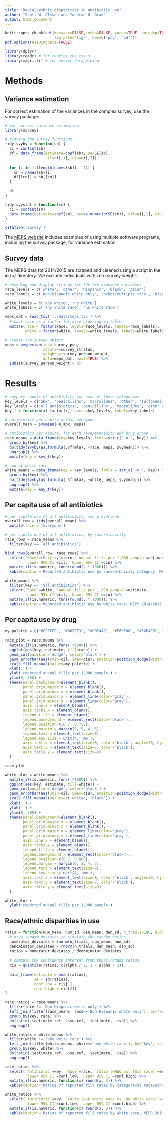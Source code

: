 ```yaml
---
title: "Racial/ethnic disparities in antibiotic use"
author: "Scott W. Olesen and Yonatan H. Grad"
output: html_document
---
```


```r
knitr::opts_chunk$set(message=FALSE, echo=FALSE, cache=TRUE, autodep=TRUE,
                      fig.path='fig/', dev=c('png', 'pdf'))
pdf.options(useDingbats=FALSE)

library(dplyr)
library(readr) # for reading the tsv's
library(magrittr) # for easier data piping
```

# Methods

## Variance estimation

For correct estimation of the variances in the complex survey, use the *survey* package:

```r
# for correct variance estimation
library(survey)

# tidying the survey functions
tidy.svyby = function(sb) {
  ci = confint(sb)
  df = data_frame(estimate=coef(sb), se=SE(sb),
                  cil=ci[,1], ciu=ci[,2])
  
  for (i in 1:(length(names(sb)) - 2)) {
    cn = names(sb)[i]
    df[[cn]] = sb[[cn]]
  }
  
  df
}

tidy.svystat = function(sm) {
  ci = confint(sm)
  data_frame(estimate=coef(sm), se=as.numeric(SE(sm)), cil=ci[,1], ciu=ci[,2])
}

citation('survey')
```

The [MEPS website](https://meps.ahrq.gov/survey_comp/hc_samplecodes_se.shtml) includes examples of using multiple software programs, including the *survey* package, for variance estimation.

## Survey data

The MEPS data for 2014/2015 are scraped and cleaned using a script in the `data/` directory. We exclude individuals with zero survey weight.

```r
# encoding and display strings for the two exposure variables
race_levels = c('white', 'other', 'Hispanic', 'black', 'Asian')
race_labels = c('Non-Hispanic white only', 'other/multiple race', 'Hispanic', 'Non-Hispanic black only', 'Non-Hispanic Asian only')

white_levels = c('any_white', 'no_white')
white_labels = c('any white race', 'no white race')

meps_dat = read_tsv('../data/meps.tsv') %>%
  # cast race as a factor for nice ordering in tables
  mutate(race = factor(race, levels=race_levels, labels=race_labels),
         white = factor(white, levels=white_levels, labels=white_labels))

# create the survey object
meps = svydesign(ids=~survey_psu,
                 strata=~survey_stratum,
                 weights=~survey_person_weight,
                 data=meps_dat, nest=TRUE) %>%
  subset(survey_person_weight > 0)
```

# Results

```r
# compute counts of antibiotics for each of these categories
key_levels = c('abx', 'penicillins', 'macrolides', 'other', 'sulfonamides', 'quinolones')
key_labels = c('all antibiotics', 'penicillins', 'macrolides', 'other antibiotics', 'sulfonamides', 'quinolones')
key_f = function(x) factor(x, levels=key_levels, labels=key_labels)

# antibiotics per capita across everyone
overall_mean = svymean(~n_abx, meps)

# antibiotics per capita, for each race/ethnicity and drug group
race_means = data_frame(key=key_levels, frmla=str_c('~n_', key)) %>%
  group_by(key) %>%
  do(tidy(svyby(as.formula(.$frmla), ~race, meps, svymean))) %>%
  ungroup() %>%
  mutate(key = key_f(key))

# and by white race
white_means = data_frame(key = key_levels, frmla = str_c('~n_', key)) %>%
  group_by(key) %>%
  do(tidy(svyby(as.formula(.$frmla), ~white, meps, svymean))) %>%
  ungroup() %>%
  mutate(key = key_f(key))
```

## Per capita use of all antibiotics

```r
# per capita use of all antibiotics, among everyone
overall_row = tidy(overall_mean) %>%
  mutate(race = 'everyone')

# per capita use of all antibiotics, by race/ethnicity
race_rows = race_means %>%
  filter(key == 'all antibiotics')

bind_rows(overall_row, race_rows) %>%
  select(`Race/ethnicity`=race, `Annual fills per 1,000 people`=estimate,
         `Lower 95% CI`=cil, `Upper 95% CI`=ciu) %>%
  mutate_if(is.numeric, funs(round(. * 1000))) %>%
  kable(caption='Reported antibiotic use by race/ethnicity category, MEPS 2014/2015')
```

```r
white_means %>%
  filter(key == 'all antibiotics') %>%
  select(`Race`=white, `Annual fills per 1,000 people`=estimate,
         `Lower 95% CI`=cil, `Upper 95% CI`=ciu) %>%
  mutate_if(is.numeric, funs(round(. * 1000))) %>%
  kable(caption='Reported antibiotic use by white race, MEPS 2014/2015')
```

## Per capita use by drug

```r
my_palette = c("#FFFFFF", "#009E73", "#F0E442", "#E69F00", "#56B4E9", "#0072B2", "#D55E00", "#CC79A7")

race_plot = race_means %>%
  mutate_if(is.numeric, funs(.*1000)) %>%
  ggplot(aes(key, estimate, fill=race)) +
  geom_col(position='dodge', color='black') +
  geom_errorbar(aes(ymin=cil, ymax=ciu), position=position_dodge(width=0.9), width=0.5) +
  scale_fill_manual(values=my_palette) +
  xlab('') +
  ylab('reported annual fills per 1,000 people') +
  ylim(0, 500) +
  theme(panel.background=element_blank(),
        panel.grid.major.x = element_blank(),
        panel.grid.minor.x = element_blank(),
        panel.grid.major.y = element_line(color='gray'),
        panel.grid.minor.y = element_line(color='gray'),
        axis.line.x = element_blank(),
        axis.ticks.x = element_blank(),
        legend.title = element_blank(),
        legend.background = element_rect(color='black'),
        legend.position=c(0.7, 0.725),
        legend.margin = margin(0, 5, 4, 5),
        legend.text = element_text(size=8),
        legend.key.size = unit(4, 'mm'),
        axis.text.x = element_text(size=8, color='black', angle=30, hjust=1.0, vjust=1.25),
        axis.text.y = element_text(size=7, color='black'),
        axis.title.y = element_text(size=9)
  )

race_plot
```

```r
white_plot = white_means %>%
  mutate_if(is.numeric, funs(.*1000)) %>%
  ggplot(aes(key, estimate, fill=white)) +
  geom_col(position='dodge', color='black') +
  geom_errorbar(aes(ymin=cil, ymax=ciu), position=position_dodge(width=0.9), width=0.5) +
  scale_fill_manual(values=c('white', 'black')) +
  xlab('') +
  ylab('') +
  ylim(0, 500) +
  theme(panel.background=element_blank(),
        panel.grid.major.x = element_blank(),
        panel.grid.minor.x = element_blank(),
        panel.grid.major.y = element_line(color='gray'),
        panel.grid.minor.y = element_line(color='gray'),
        axis.line.x = element_blank(),
        axis.ticks.x = element_blank(),
        legend.title = element_blank(),
        legend.background = element_rect(color='black'),
        legend.position=c(0.7, 0.865),
        legend.margin = margin(0, 5, 4, 5),
        legend.text = element_text(size=8),
        legend.key.size = unit(4, 'mm'),
        axis.text.x = element_text(size=8, color='black', angle=30, hjust=1.0, vjust=1.25),
        axis.text.y = element_text(size=7, color='black'),
        axis.title.y = element_text(size=9)
  )

white_plot +
  ylab('reported annual fills per 1,000 people')
```

## Race/ethnic disparities in use

```r
ratio = function(num_mean, num_sd, den_mean, den_sd, n_trials=1e6, alpha=0.05) {
  # draw random deviates to simulate the random ratios
  numerator_deviates = rnorm(n_trials, num_mean, num_sd)
  denominator_deviates = rnorm(n_trials, den_mean, den_sd)
  ratios = numerator_deviates / denominator_deviates
  
  # compute the confidence interval from those random ratios
  cis = quantile(ratios, c(alpha / 2, 1 - alpha / 2))
  
  data_frame(estimate = mean(ratios),
             se = sd(ratios),
             conf.low = cis[1],
             conf.high = cis[2])
}

race_ratios = race_means %>%
  filter(race != 'Non-Hispanic white only') %>%
  left_join(filter(race_means, race=='Non-Hispanic white only'), by='key', suffix=c('', '.ref')) %>%
  group_by(key, race) %>%
  do(ratio(.$estimate.ref, .$se.ref, .$estimate, .$se)) %>%
  ungroup()

white_ratios = white_means %>%
  filter(white != 'any white race') %>%
  left_join(filter(white_means, white=='any white race'), by='key', suffix=c('', '.ref')) %>%
  group_by(key, white) %>%
  do(ratio(.$estimate.ref, .$se.ref, .$estimate, .$se)) %>%
  ungroup()
```

```r
race_ratios %>%
  select(`Antibiotic`=key, `Race`=race, `ratio (NHWO vs. this race)`=estimate,
         `lower 95% CI`=conf.low, `upper 95% CI`=conf.high) %>%
  mutate_if(is.numeric, function(x) round(x, 3)) %>%
  kable(caption='Ratios of reported fill rates by categorical race/ethnicity, MEPS 2014/2015')

white_ratios %>%
  select(`Antibiotic`=key, `ratio (any white race vs. no white race)`=estimate,
         `lower 95% CI`=conf.low, `upper 95% CI`=conf.high) %>%
  mutate_if(is.numeric, function(x) round(x, 3)) %>%
  kable(caption='Ratios of reported fill rates by white race, MEPS 2014/2015')
```

